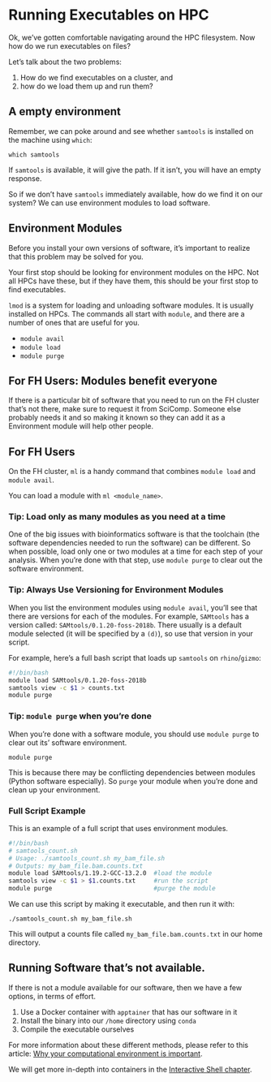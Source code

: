 # Running Executables on HPC

Ok, we've gotten comfortable navigating around the HPC filesystem. Now how do we run executables on files?

Let's talk about the two problems: 

1) How do we find executables on a cluster, and 
2) how do we load them up and run them?

## A empty environment

Remember, we can poke around and see whether `samtools` is installed on the machine using `which`:

```
which samtools
```

If `samtools` is available, it will give the path. If it isn't, you will have an empty response.

So if we don't have `samtools` immediately available, how do we find it on our system? We can use environment modules to load software.


## Environment Modules

Before you install your own versions of software, it's important to realize that this problem may be solved for you.

Your first stop should be looking for environment modules on the HPC. Not all HPCs have these, but if they have them, this should be your first stop to find executables. 

`lmod` is a system for loading and unloading software modules. It is usually installed on HPCs. The commands all start with `module`, and there are a number of ones that are useful for you.

- `module avail`
- `module load`
- `module purge`

:::{callout-note}
## For FH Users: Modules benefit everyone

If there is a particular bit of software that you need to run on the FH cluster that's not there, make sure to request it from SciComp. Someone else probably needs it and so making it known so they can add it as a Environment module will help other people.
:::


:::{.callout}
## For FH Users

On the FH cluster, `ml` is a handy command that combines `module load` and `module avail`.

You can load a module with `ml <module_name>`.
:::

### Tip: Load only as many modules as you need at a time

One of the big issues with bioinformatics software is that the toolchain (the software dependencies needed to run the software) can be different. So when possible, load only one or two modules at a time for each step of your analysis. When you're done with that step, use `module purge` to clear out the software environment.

### Tip: Always Use Versioning for Environment Modules

When you list the environment modules using `module avail`, you'll see that there are versions for each of the modules. For example, `SAMtools` has a version called: `SAMtools/0.1.20-foss-2018b`. There usually is a default module selected (it will be specified by a `(d)`), so use that version in your script.

For example, here's a full bash script that loads up `samtools` on `rhino`/`gizmo`:

```bash
#!/bin/bash
module load SAMtools/0.1.20-foss-2018b
samtools view -c $1 > counts.txt
module purge
```


### Tip: `module purge` when you're done

When you're done with a software module, you should use `module purge` to clear out its' software environment. 

```
module purge
```

This is because there may be conflicting dependencies between modules (Python software especially). So `purge` your module when you're done and clean up your environment.

### Full Script Example

This is an example of a full script that uses environment modules. 

```bash
#!/bin/bash
# samtools_count.sh
# Usage: ./samtools_count.sh my_bam_file.sh
# Outputs: my_bam_file.bam.counts.txt
module load SAMtools/1.19.2-GCC-13.2.0  #load the module
samtools view -c $1 > $1.counts.txt     #run the script 
module purge                            #purge the module
```

We can use this script by making it executable, and then run it with:

```
./samtools_count.sh my_bam_file.sh
```

This will output a counts file called `my_bam_file.bam.counts.txt` in our home directory.

## Running Software that's not available.

If there is not a module available for our software, then we have a few options, in terms of effort.

1. Use a Docker container with `apptainer` that has our software in it
2. Install the binary into our `/home` directory using `conda`
3. Compile the executable ourselves

For more information about these different methods, please refer to this article: [Why your computational environment is important](https://sciwiki.fredhutch.org/dasldemos/computational_rank/).

We will get more in-depth into containers in the [Interactive Shell chapter](running_containers.html).

